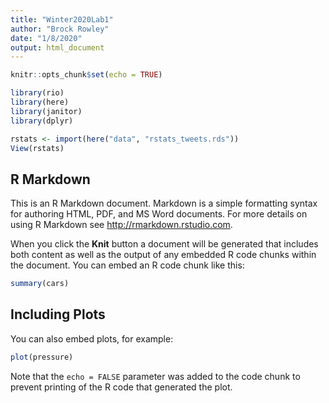 ```yaml
---
title: "Winter2020Lab1"
author: "Brock Rowley"
date: "1/8/2020"
output: html_document
---
```


```r
knitr::opts_chunk$set(echo = TRUE)
```
```r
library(rio)
library(here)
library(janitor)
library(dplyr)

rstats <- import(here("data", "rstats_tweets.rds"))
View(rstats)
```

## R Markdown

This is an R Markdown document. Markdown is a simple formatting syntax for authoring HTML, PDF, and MS Word documents. For more details on using R Markdown see <http://rmarkdown.rstudio.com>.

When you click the **Knit** button a document will be generated that includes both content as well as the output of any embedded R code chunks within the document. You can embed an R code chunk like this:

```r
summary(cars)
```

## Including Plots

You can also embed plots, for example:

```r
plot(pressure)
```

Note that the `echo = FALSE` parameter was added to the code chunk to prevent printing of the R code that generated the plot.
